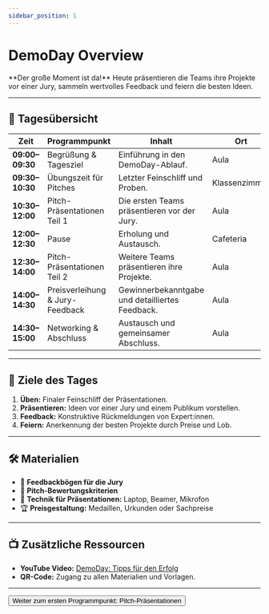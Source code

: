 ```yaml
---
sidebar_position: 1
---
```


# DemoDay Overview

<Admonition type="info" icon="🏆">
  **Der große Moment ist da!**  
  Heute präsentieren die Teams ihre Projekte vor einer Jury, sammeln wertvolles Feedback und feiern die besten Ideen.
</Admonition>

---

## 🎯 **Tagesübersicht**

| **Zeit**      | **Programmpunkt**                 | **Inhalt**                                           | **Ort**          |
|---------------|-----------------------------------|-----------------------------------------------------|------------------|
| **09:00–09:30** | Begrüßung & Tagesziel            | Einführung in den DemoDay-Ablauf.                   | Aula             |
| **09:30–10:30** | Übungszeit für Pitches           | Letzter Feinschliff und Proben.                     | Klassenzimmer    |
| **10:30–12:00** | Pitch-Präsentationen Teil 1      | Die ersten Teams präsentieren vor der Jury.         | Aula             |
| **12:00–12:30** | Pause                            | Erholung und Austausch.                             | Cafeteria        |
| **12:30–14:00** | Pitch-Präsentationen Teil 2      | Weitere Teams präsentieren ihre Projekte.           | Aula             |
| **14:00–14:30** | Preisverleihung & Jury-Feedback  | Gewinnerbekanntgabe und detailliertes Feedback.     | Aula             |
| **14:30–15:00** | Networking & Abschluss           | Austausch und gemeinsamer Abschluss.                | Aula             |

---

## 🎯 **Ziele des Tages**

1. **Üben:** Finaler Feinschliff der Präsentationen.  
2. **Präsentieren:** Ideen vor einer Jury und einem Publikum vorstellen.  
3. **Feedback:** Konstruktive Rückmeldungen von Expert:innen.  
4. **Feiern:** Anerkennung der besten Projekte durch Preise und Lob.  

---

## 🛠️ **Materialien**

- 📝 **Feedbackbögen für die Jury**  
- 📄 **Pitch-Bewertungskriterien**  
- 🎤 **Technik für Präsentationen:** Laptop, Beamer, Mikrofon  
- 🏆 **Preisgestaltung:** Medaillen, Urkunden oder Sachpreise  

---

## 📺 **Zusätzliche Ressourcen**

- **YouTube Video:** [DemoDay: Tipps für den Erfolg](https://www.youtube.com/watch?v=example)  
- **QR-Code:** Zugang zu allen Materialien und Vorlagen.  

---

<Button destination="/roadmap/docs/yfn-school/day5/pitch-final">
  Weiter zum ersten Programmpunkt: Pitch-Präsentationen
</Button>